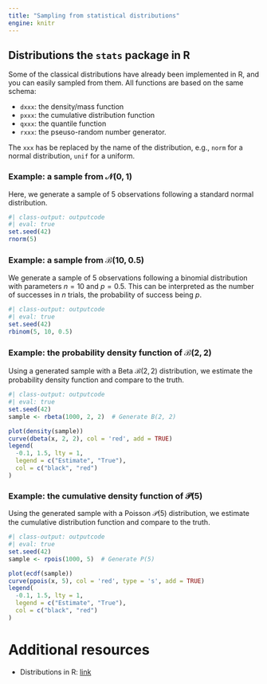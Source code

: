 ```yaml
---
title: "Sampling from statistical distributions"
engine: knitr
---
```


## Distributions the `stats` package in R

Some of the classical distributions have already been implemented in R, and you can easily sampled from them. All functions are based on the same schema:

* `dxxx`: the density/mass function
* `pxxx`: the cumulative distribution function
* `qxxx`: the quantile function
* `rxxx`: the pseuso-random number generator.

The `xxx` has be replaced by the name of the distribution, e.g., `norm` for a normal distribution, `unif` for a uniform.

### Example: a sample from $\mathcal{N}(0, 1)$

Here, we generate a sample of $5$ observations following a standard normal distribution.

```r
#| class-output: outputcode
#| eval: true
set.seed(42)
rnorm(5)
```

### Example: a sample from $\mathcal{B}(10, 0.5)$

We generate a sample of $5$ observations following a binomial distribution with parameters $n = 10$ and $p = 0.5$. This can be interpreted as the number of successes in $n$ trials, the probability of success being $p$.

```r
#| class-output: outputcode
#| eval: true
set.seed(42)
rbinom(5, 10, 0.5)
```

### Example: the probability density function of $\mathcal{B}(2, 2)$

Using a generated sample with a Beta $\mathcal{B}(2, 2)$ distribution, we estimate the probability density function and compare to the truth.

```r
#| class-output: outputcode
#| eval: true
set.seed(42)
sample <- rbeta(1000, 2, 2)  # Generate B(2, 2)

plot(density(sample))
curve(dbeta(x, 2, 2), col = 'red', add = TRUE)
legend(
  -0.1, 1.5, lty = 1,
  legend = c("Estimate", "True"),
  col = c("black", "red")
)
```


### Example: the cumulative density function of $\mathcal{P}(5)$

Using the generated sample with a Poisson $\mathcal{P}(5)$ distribution, we estimate the cumulative distribution function and compare to the truth.

```r
#| class-output: outputcode
#| eval: true
set.seed(42)
sample <- rpois(1000, 5)  # Generate P(5)

plot(ecdf(sample))
curve(ppois(x, 5), col = 'red', type = 's', add = TRUE)
legend(
  -0.1, 1.5, lty = 1,
  legend = c("Estimate", "True"),
  col = c("black", "red")
)
```

# Additional resources

* Distributions in R: [link](https://cran.r-project.org/web/views/Distributions.html)